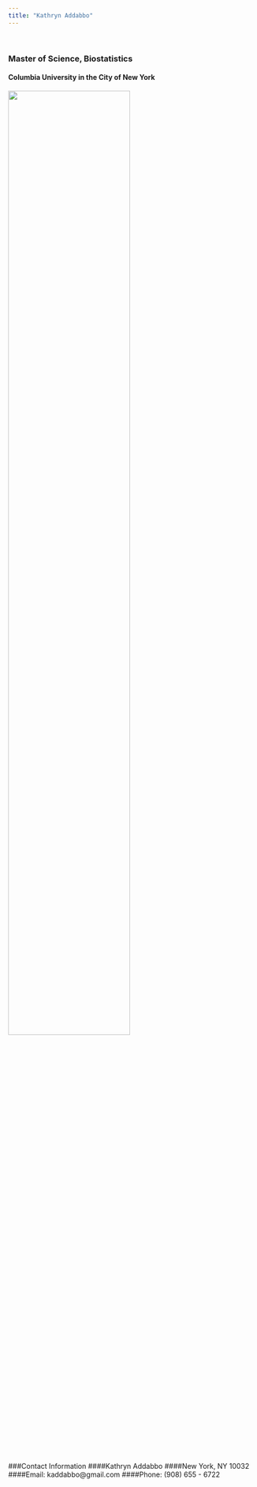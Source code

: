 ```yaml
---
title: "Kathryn Addabbo"
---
```


&nbsp;

### Master of Science, Biostatistics

#### Columbia University in the City of New York
<img src="images/Capture_1.jpg" style="width:70%">

&nbsp;

###Contact Information
####Kathryn Addabbo
####New York, NY 10032
####Email: kaddabbo@gmail.com
####Phone: (908) 655 - 6722